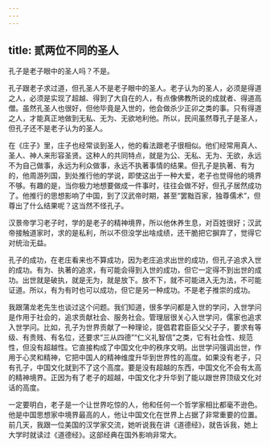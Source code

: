 ```yaml
---
---
---
```

title: 贰两位不同的圣人
---




孔子是老子眼中的圣人吗？不是。

孔子跟老子求过道，但孔圣人不是老子眼中的圣人。老子认为的圣人，必须是得道之人，必须是实现了超越、得到了大自在的人，有点像佛教所说的成就者、得道高僧。虽然孔圣人也很好，但他毕竟是入世的，他会做杀少正卯之类的事。只有得道之人，才能真正地做到无私、无为、无欲地利他。所以，民间虽然尊孔子是圣人，但孔子还不是老子认为的圣人。

在《庄子》里，庄子也经常谈到圣人，他的看法跟老子很相似。他们经常用真人、圣人、神人来形容圣贤。这种人的共同特点，就是为公、无私、无为、无欲，永远不为自己做事，永远为利众做事，永远不执著事情的结果。但孔子是执著、有为的，他周游列国，到处推行他的学说，即使这出于一种大爱，老子也觉得他的境界不够。有趣的是，当你极力地想要做成一件事时，往往会做不好，但孔子居然成功了。他推行的思想影响了中国，到了汉武帝时期，甚至“罢黜百家，独尊儒术”，但尊出了什么结果呢？这当然不怪孔子。

汉景帝学习老子时，学的是老子的精神境界，所以他休养生息，对百姓很好；汉武帝接触道家时，求的是私利，所以不但没学出啥成绩，还干脆把它摒弃了，觉得它对统治无益。

孔子的成功，在老庄看来也不算成功，因为老庄追求出世的成功，但孔子追求入世的成功。有为、执著的追求，有可能会得到入世的成功，但它一定得不到出世的成功。出世就是破执，就是无为，就是放下。放不下，就不可能进入无为法，不可能证道。所以，有为有时也可以成功，但它是另一种成功。不是老子推崇的成功。

我跟蒲龙老先生也谈过这个问题。我们知道，很多学问都是入世的学问，入世学问是作用于社会的，追求贡献社会、服务社会。管理层很关心入世学问，儒家也追求入世学问。比如，孔子为世界贡献了一种理论，提倡君君臣臣父父子子，要求有等级、有贵贱、有名位，还要求“三从四德”“仁义礼智信”之类，它有社会性、规范性，但没有超越性。它直接构成了中国文化中的秩序文明。出世学问强调出世，作用于心灵和精神，它把中国人的精神维度升华到世界性的高度。如果没有老子，只有孔子，中国文化就到不了这个高度。要是没有超越的东西，中国文化不会有太高的精神境界。正因为有了老子的超越，中国文化才升华到了能以跟世界顶级文化对话的高度。

一定要明白，老子是一个让世界吃惊的人，他和任何一个哲学家相比都毫不逊色。他是中国思想家中境界最高的人，他让中国文化在世界上占据了非常重要的位置。前几天，我跟一位美国的汉学家交流，她听说我在讲《道德经》，就告诉我，她上大学时就读过《道德经》。这部经典在国外影响非常大。